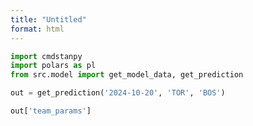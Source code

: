 ```yaml
---
title: "Untitled"
format: html
---
```



```python
import cmdstanpy
import polars as pl
from src.model import get_model_data, get_prediction
```




```python
out = get_prediction('2024-10-20', 'TOR', 'BOS')

out['team_params']

```